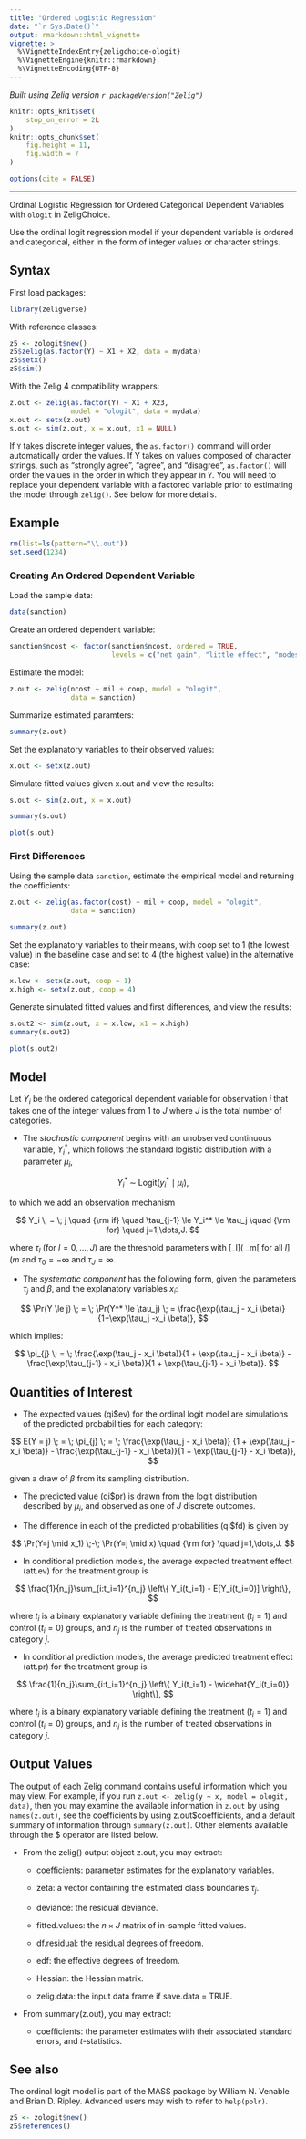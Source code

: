 ```yaml
---
title: "Ordered Logistic Regression"
date: "`r Sys.Date()`"
output: rmarkdown::html_vignette
vignette: >
  %\VignetteIndexEntry{zeligchoice-ologit}
  %\VignetteEngine{knitr::rmarkdown}
  %\VignetteEncoding{UTF-8}
---
```


*Built using Zelig version `r packageVersion("Zelig")`*

```r
knitr::opts_knit$set(
    stop_on_error = 2L
)
knitr::opts_chunk$set(
    fig.height = 11,
    fig.width = 7
)

options(cite = FALSE)
```
---

Ordinal Logistic Regression for Ordered Categorical Dependent Variables with `ologit` in ZeligChoice.

Use the ordinal logit regression model if your dependent variable is
ordered and categorical, either in the form of integer values or
character strings.

Syntax
------

First load packages:

```r
library(zeligverse)
```

With reference classes:

```r
z5 <- zologit$new()
z5$zelig(as.factor(Y) ~ X1 + X2, data = mydata)
z5$setx()
z5$sim()
```

With the Zelig 4 compatibility wrappers:

```r
z.out <- zelig(as.factor(Y) ~ X1 + X23,
               model = "ologit", data = mydata)
x.out <- setx(z.out)
s.out <- sim(z.out, x = x.out, x1 = NULL)
```

If `Y` takes discrete integer values, the `as.factor()` command will order
automatically order the values. If Y takes on values composed of
character strings, such as “strongly agree”, “agree”, and “disagree”,
`as.factor()` will order the values in the order in which they appear in
`Y`. You will need to replace your dependent variable with a factored
variable prior to estimating the model through `zelig()`. See below for more details.

Example
------

```r
rm(list=ls(pattern="\\.out"))
set.seed(1234)
```

### Creating An Ordered Dependent Variable

Load the sample data:

```r
data(sanction)
```

Create an ordered dependent variable:

```r
sanction$ncost <- factor(sanction$ncost, ordered = TRUE,
                         levels = c("net gain", "little effect", "modest loss", "major loss"))
```

Estimate the model:

```r
z.out <- zelig(ncost ~ mil + coop, model = "ologit",
               data = sanction)
```

Summarize estimated paramters:

```r
summary(z.out)
```

Set the explanatory variables to their observed values:

```r
x.out <- setx(z.out)
```

Simulate fitted values given x.out and view the results:

```r
s.out <- sim(z.out, x = x.out)
```

```r
summary(s.out)
```

```r
plot(s.out)
```

### First Differences

Using the sample data `sanction`, estimate the empirical model and returning the coefficients:

```r
z.out <- zelig(as.factor(cost) ~ mil + coop, model = "ologit",
               data = sanction)
```

```r
summary(z.out)
```

Set the explanatory variables to their means, with coop set to 1 (the lowest value) in the baseline case and set
to 4 (the highest value) in the alternative case:

```r
x.low <- setx(z.out, coop = 1)
x.high <- setx(z.out, coop = 4)
```

Generate simulated fitted values and first differences, and view the results:

```r
s.out2 <- sim(z.out, x = x.low, x1 = x.high)
summary(s.out2)
```

```r
plot(s.out2)
```

Model
------

Let $Y_i$ be the ordered categorical dependent variable for
observation $i$ that takes one of the integer values from
$1$ to $J$ where $J$ is the total number of
categories.

-  The *stochastic component* begins with an unobserved continuous
   variable, $Y^*_i$, which follows the standard logistic
   distribution with a parameter $\mu_i$,


$$
    Y_i^* \; \sim \; \textrm{Logit}(y_i^* \mid \mu_i),
$$

   to which we add an observation mechanism


$$
    Y_i \; = \; j \quad {\rm if} \quad \tau_{j-1} \le Y_i^* \le \tau_j
        \quad {\rm for} \quad j=1,\dots,J.
$$

   where $\tau_l$ (for $l=0,\dots,J$) are the threshold
   parameters with [\tau_l]( \tau_m[ for all $l](m$ and
   $\tau_0=-\infty$ and $\tau_J=\infty$.

-  The *systematic component* has the following form, given the
   parameters $\tau_j$ and $\beta$, and the explanatory
   variables $x_i$:


$$
    \Pr(Y \le j) \; = \; \Pr(Y^* \le \tau_j) \; = \frac{\exp(\tau_j -
        x_i \beta)}{1+\exp(\tau_j -x_i \beta)},
$$

   which implies:


$$
    \pi_{j}  \; = \; \frac{\exp(\tau_j - x_i \beta)}{1 + \exp(\tau_j -
        x_i \beta)} - \frac{\exp(\tau_{j-1} - x_i \beta)}{1 +
            \exp(\tau_{j-1} - x_i \beta)}.
$$

Quantities of Interest
------

-  The expected values (qi$ev) for the ordinal logit model are
   simulations of the predicted probabilities for each category:


$$
    E(Y = j) \; = \; \pi_{j} \; = \; \frac{\exp(\tau_j - x_i \beta)}
        {1 + \exp(\tau_j - x_i \beta)} - \frac{\exp(\tau_{j-1} - x_i \beta)}{1 +
       \exp(\tau_{j-1} - x_i \beta)},
$$

   given a draw of $\beta$ from its sampling distribution.

-  The predicted value (qi$pr) is drawn from the logit distribution
   described by $\mu_i$, and observed as one of $J$ discrete
   outcomes.

-  The difference in each of the predicted probabilities (qi$fd) is
   given by


$$
    \Pr(Y=j \mid x_1) \;-\; \Pr(Y=j \mid x) \quad {\rm for} \quad
        j=1,\dots,J.
$$

-  In conditional prediction models, the average expected treatment
   effect (att.ev) for the treatment group is


$$
    \frac{1}{n_j}\sum_{i:t_i=1}^{n_j} \left\{ Y_i(t_i=1) -
        E[Y_i(t_i=0)] \right\},
$$

   where $t_{i}$ is a binary explanatory variable defining the
   treatment ($t_{i}=1$) and control ($t_{i}=0$) groups, and
   $n_j$ is the number of treated observations in category
   $j$.

-  In conditional prediction models, the average predicted treatment
   effect (att.pr) for the treatment group is


$$
    \frac{1}{n_j}\sum_{i:t_i=1}^{n_j} \left\{ Y_i(t_i=1) -
        \widehat{Y_i(t_i=0)} \right\},
$$

   where $t_{i}$ is a binary explanatory variable defining the
   treatment ($t_{i}=1$) and control ($t_{i}=0$) groups, and
   $n_j$ is the number of treated observations in category
   $j$.

Output Values
------

The output of each Zelig command contains useful information which you
may view. For example, if you run
`z.out <- zelig(y ~ x, model = ologit, data)`, then you may examine
the available information in `z.out` by using `names(z.out)`, see
the coefficients by using z.out$coefficients, and a default summary of
information through `summary(z.out)`. Other elements available through
the $ operator are listed below.

-  From the zelig() output object z.out, you may extract:

   -  coefficients: parameter estimates for the explanatory variables.

   -  zeta: a vector containing the estimated class boundaries
      $\tau_j$.

   -  deviance: the residual deviance.

   -  fitted.values: the $n \times J$ matrix of in-sample fitted
      values.

   -  df.residual: the residual degrees of freedom.

   -  edf: the effective degrees of freedom.

   -  Hessian: the Hessian matrix.

   -  zelig.data: the input data frame if save.data = TRUE.

-  From summary(z.out), you may extract:

   -  coefficients: the parameter estimates with their associated
      standard errors, and $t$-statistics.

See also
------

The ordinal logit model is part of the MASS package by William N.
Venable and Brian D. Ripley. Advanced users may wish to refer to
`help(polr)`.

```r
z5 <- zologit$new()
z5$references()
```
